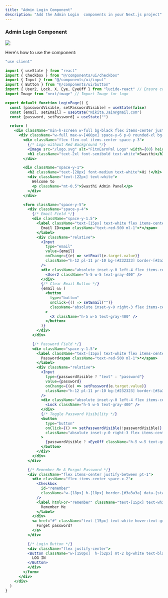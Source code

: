 ```yaml
---
title: "Admin Login Component"
description: "Add the Admin Login  components in your Next.js project"
---
```


### Admin Login Component 

<Frame>
  <img src="/images/swasthilogin.png" style={{ borderRadius: '0.5rem' }} />
</Frame>

Here's how to use the  component:

```jsx
"use client"

import { useState } from "react"
import { Checkbox } from "@/components/ui/checkbox"
import { Input } from "@/components/ui/input"
import { Button } from "@/components/ui/button"
import { User2, Lock, X, Eye, EyeOff } from "lucide-react" // Ensure correct imports
import Image from "next/image" // Import Image for logo

export default function LoginPage() {
  const [passwordVisible, setPasswordVisible] = useState(false)
  const [email, setEmail] = useState("Nikita.Jain@gmail.com")
  const [password, setPassword] = useState("")

  return (
    <div className="min-h-screen w-full bg-black flex items-center justify-center p-4">
      <div className="w-full max-w-[460px] space-y-6 p-8 rounded-xl bg-neutral-900">
        <div className="flex flex-col items-center space-y-3">
          {/* Logo without Red Background */}
          <Image src="/logo.svg" alt="FitnEarnPal Logo" width={60} height={60} />
          <h1 className="text-2xl font-semibold text-white">Swasthi</h1>
        </div>

        <div className="space-y-1">
          <h2 className="text-[28px] font-medium text-white">Hi !</h2>
          <div className="text-[22px] text-white">
            Welcome to
            <p className="mt-0.5">Swasthi Admin Panel</p>
          </div>
        </div>

        <form className="space-y-5">
          <div className="space-y-4">
            {/* Email Field */}
            <div className="space-y-1.5">
              <label className="text-[15px] text-white flex items-center">
                Email ID<span className="text-red-500 ml-1">*</span>
              </label>
              <div className="relative">
                <Input
                  type="email"
                  value={email}
                  onChange={(e) => setEmail(e.target.value)}
                  className="h-12 pl-11 pr-10 bg-[#232323] border-[#3a3a3a] text-white rounded-lg focus:ring-0 focus:border-[#3a3a3a]"
                />
                <div className="absolute inset-y-0 left-4 flex items-center pointer-events-none">
                  <User2 className="h-5 w-5 text-gray-400" />
                </div>
                {/* Clear Email Button */}
                {email && (
                  <button
                    type="button"
                    onClick={() => setEmail("")}
                    className="absolute inset-y-0 right-3 flex items-center"
                  >
                    <X className="h-5 w-5 text-gray-400" />
                  </button>
                )}
              </div>
            </div>

            {/* Password Field */}
            <div className="space-y-1.5">
              <label className="text-[15px] text-white flex items-center">
                Password<span className="text-red-500 ml-1">*</span>
              </label>
              <div className="relative">
                <Input
                  type={passwordVisible ? "text" : "password"}
                  value={password}
                  onChange={(e) => setPassword(e.target.value)}
                  className="h-12 pl-11 pr-10 bg-[#232323] border-[#3a3a3a] text-white rounded-lg focus:ring-0 focus:border-[#3a3a3a]"
                />
                <div className="absolute inset-y-0 left-4 flex items-center pointer-events-none">
                  <Lock className="h-5 w-5 text-gray-400" />
                </div>
                {/* Toggle Password Visibility */}
                <button
                  type="button"
                  onClick={() => setPasswordVisible(!passwordVisible)}
                  className="absolute inset-y-0 right-3 flex items-center"
                >
                  {passwordVisible ? <EyeOff className="h-5 w-5 text-gray-400" /> : <Eye className="h-5 w-5 text-gray-400" />}
                </button>
              </div>
            </div>
          </div>

          {/* Remember Me & Forgot Password */}
          <div className="flex items-center justify-between pt-1">
            <div className="flex items-center space-x-2">
              <Checkbox
                id="remember"
                className="w-[18px] h-[18px] border-[#3a3a3a] data-[state=checked]:bg-white data-[state=checked]:text-black rounded-[4px]"
              />
              <label htmlFor="remember" className="text-[15px] text-white">
                Remember Me
              </label>
            </div>
            <a href="#" className="text-[15px] text-white hover:text-gray-300">
              Forget password?
            </a>
          </div>

          {/* Login Button */}
          <div className="flex justify-center">
          <Button className="w-[150px]  h-[52px] mt-2 bg-white text-black hover:bg-gray-100 rounded-lg text-[15px] font-medium">
            LOG IN
          </Button>
          </div>
        </form>
      </div>
    </div>
  )
}



```
